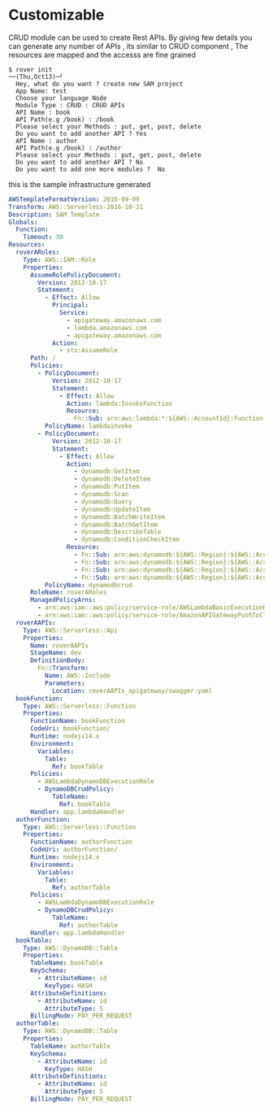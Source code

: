 # Customizable


CRUD module can be used to create Rest APIs. By giving few details you can generate any number of APIs  , 
its similar to CRUD component , The resources are mapped and the accesss are fine grained

``` shell
$ rover init                                                                                                                                                                                        ──(Thu,Oct13)─┘
  Hey, what do you want ? create new SAM project
  App Name: test
  Choose your language Node
  Module Type : CRUD : CRUD APIs
  API Name : book
  API Path(e.g /book) : /book
  Please select your Methods : put, get, post, delete
  Do you want to add another API ? Yes
  API Name : author
  API Path(e.g /book) : /author
  Please select your Methods : put, get, post, delete
  Do you want to add another API ? No
  Do you want to add one more modules ?  No
```

this is the sample infrastructure generated

```yml
AWSTemplateFormatVersion: 2010-09-09
Transform: AWS::Serverless-2016-10-31
Description: SAM Template
Globals:
  Function:
    Timeout: 30
Resources:
  roverARoles:
    Type: AWS::IAM::Role
    Properties:
      AssumeRolePolicyDocument:
        Version: 2012-10-17
        Statement:
          - Effect: Allow
            Principal:
              Service:
                - apigateway.amazonaws.com
                - lambda.amazonaws.com
                - apigateway.amazonaws.com
            Action:
              - sts:AssumeRole
      Path: /
      Policies:
        - PolicyDocument:
            Version: 2012-10-17
            Statement:
              - Effect: Allow
                Action: lambda:InvokeFunction
                Resource:
                  Fn::Sub: arn:aws:lambda:*:${AWS::AccountId}:function:*
          PolicyName: lambdainvoke
        - PolicyDocument:
            Version: 2012-10-17
            Statement:
              - Effect: Allow
                Action:
                  - dynamodb:GetItem
                  - dynamodb:DeleteItem
                  - dynamodb:PutItem
                  - dynamodb:Scan
                  - dynamodb:Query
                  - dynamodb:UpdateItem
                  - dynamodb:BatchWriteItem
                  - dynamodb:BatchGetItem
                  - dynamodb:DescribeTable
                  - dynamodb:ConditionCheckItem
                Resource:
                  - Fn::Sub: arn:aws:dynamodb:${AWS::Region}:${AWS::AccountId}:table/bookTable
                  - Fn::Sub: arn:aws:dynamodb:${AWS::Region}:${AWS::AccountId}:table/bookTable/index/*
                  - Fn::Sub: arn:aws:dynamodb:${AWS::Region}:${AWS::AccountId}:table/authorTable
                  - Fn::Sub: arn:aws:dynamodb:${AWS::Region}:${AWS::AccountId}:table/authorTable/index/*
          PolicyName: dynamodbcrud
      RoleName: roverARoles
      ManagedPolicyArns:
        - arn:aws:iam::aws:policy/service-role/AWSLambdaBasicExecutionRole
        - arn:aws:iam::aws:policy/service-role/AmazonAPIGatewayPushToCloudWatchLogs
  roverAAPIs:
    Type: AWS::Serverless::Api
    Properties:
      Name: roverAAPIs
      StageName: dev
      DefinitionBody:
        Fn::Transform:
          Name: AWS::Include
          Parameters:
            Location: roverAAPIs_apigateway/swagger.yaml
  bookFunction:
    Type: AWS::Serverless::Function
    Properties:
      FunctionName: bookFunction
      CodeUri: bookFunction/
      Runtime: nodejs14.x
      Environment:
        Variables:
          Table:
            Ref: bookTable
      Policies:
        - AWSLambdaDynamoDBExecutionRole
        - DynamoDBCrudPolicy:
            TableName:
              Ref: bookTable
      Handler: app.lambdaHandler
  authorFunction:
    Type: AWS::Serverless::Function
    Properties:
      FunctionName: authorFunction
      CodeUri: authorFunction/
      Runtime: nodejs14.x
      Environment:
        Variables:
          Table:
            Ref: authorTable
      Policies:
        - AWSLambdaDynamoDBExecutionRole
        - DynamoDBCrudPolicy:
            TableName:
              Ref: authorTable
      Handler: app.lambdaHandler
  bookTable:
    Type: AWS::DynamoDB::Table
    Properties:
      TableName: bookTable
      KeySchema:
        - AttributeName: id
          KeyType: HASH
      AttributeDefinitions:
        - AttributeName: id
          AttributeType: S
      BillingMode: PAY_PER_REQUEST
  authorTable:
    Type: AWS::DynamoDB::Table
    Properties:
      TableName: authorTable
      KeySchema:
        - AttributeName: id
          KeyType: HASH
      AttributeDefinitions:
        - AttributeName: id
          AttributeType: S
      BillingMode: PAY_PER_REQUEST

```

